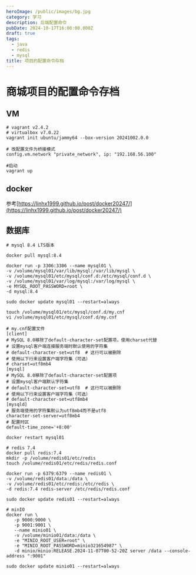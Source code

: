 ```yaml
---
heroImage: /public/images/bg.jpg
category: 学习
description: 后端配置命令
pubDate: 2024-10-17T16:00:00.000Z
draft: true
tags:
  - java
  - redis
  - mysql
title: 项目的配置命令存档
---
```


# 商城项目的配置命令存档

## VM

```shell
# vagrant v2.4.2
# virtualbox v7.0.22
vagrant init ubuntu/jammy64 --box-version 20241002.0.0

# 改配置文件为桥接模式
config.vm.network "private_network", ip: "192.168.56.100"

#启动
vagrant up
```

## docker

参考[https://linhx1999.github.io/post/docker20247/](https://linhx1999.github.io/post/docker20247/)

## 数据库

```shell
# mysql 8.4 LTS版本

docker pull mysql:8.4

docker run -p 3306:3306 --name mysql01 \
-v /volume/mysql01/var/lib/mysql:/var/lib/mysql \
-v /volume/mysql01/etc/mysql/conf.d:/etc/mysql/conf.d \
-v /volume/mysql01/var/log/mysql:/var/log/mysql \
-e MYSQL_ROOT_PASSWORD=root \
-d mysql:8.4

sudo docker update mysql01 --restart=always

touch /volume/mysql01/etc/mysql/conf.d/my.cnf
vi /volume/mysql01/etc/mysql/conf.d/my.cnf

# my.cnf配置文件
[client]
# MySQL 8.0移除了default-character-set配置项，使用charset代替
# 设置mysql客户端连接服务端时默认使用的字符集
# default-character-set=utf8  # 这行可以被删除
# 使用以下行来设置客户端字符集（可选）
# charset=utf8mb4
[mysql]
# MySQL 8.0移除了default-character-set配置项
# 设置mysql客户端默认字符集
# default-character-set=utf8  # 这行可以被删除
# 使用以下行来设置客户端字符集（可选）
# default-character-set=utf8mb4
[mysqld]
# 服务端使用的字符集默认为utf8mb4而不是utf8
character-set-server=utf8mb4
# 配置时区
default-time_zone='+8:00'

docker restart mysql01
```

```shell
# redis 7.4
docker pull redis:7.4
mkdir -p /volume/redis01/etc/redis
touch /volume/redis01/etc/redis/redis.conf

docker run -p 6379:6379 --name redis01 \
-v /volume/redis01/data:/data \
-v /volume/redis01/etc/redis:/etc/redis \
-d redis:7.4 redis-server /etc/redis/redis.conf

sudo docker update redis01 --restart=always
```

```shell
# minIO
docker run \
   -p 9000:9000 \
   -p 9001:9001 \
   --name minio01 \
   -v /volume/minio01/data:/data \
   -e "MINIO_ROOT_USER=root" \
   -e "MINIO_ROOT_PASSWORD=minio321654987" \
   -d minio/minio:RELEASE.2024-11-07T00-52-20Z server /data --console-address ":9001"

sudo docker update minio01 --restart=always
```
